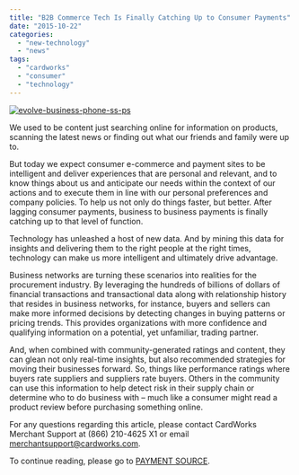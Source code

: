 ```yaml
---
title: "B2B Commerce Tech Is Finally Catching Up to Consumer Payments"
date: "2015-10-22"
categories: 
  - "new-technology"
  - "news"
tags: 
  - "cardworks"
  - "consumer"
  - "technology"
---
```


[![evolve-business-phone-ss-ps](images/evolve-business-phone-ss-ps-300x192.jpg)](http://www.paymentssource.com/news/paythink/btob-commerce-tech-is-finally-catching-up-to-consmer-payments-3022558-1.html?utm_medium=email&ET=paymentssource:e5383772:4342130a:&utm_source=newsletter&utm_campaign=iso%20weekly-oct%2022%202015&st=email)

We used to be content just searching online for information on products, scanning the latest news or finding out what our friends and family were up to.

But today we expect consumer e-commerce and payment sites to be intelligent and deliver experiences that are personal and relevant, and to know things about us and anticipate our needs within the context of our actions and to execute them in line with our personal preferences and company policies. To help us not only do things faster, but better. After lagging consumer payments, business to business payments is finally catching up to that level of function.

Technology has unleashed a host of new data. And by mining this data for insights and delivering them to the right people at the right times, technology can make us more intelligent and ultimately drive advantage.

Business networks are turning these scenarios into realities for the procurement industry. By leveraging the hundreds of billions of dollars of financial transactions and transactional data along with relationship history that resides in business networks, for instance, buyers and sellers can make more informed decisions by detecting changes in buying patterns or pricing trends. This provides organizations with more confidence and qualifying information on a potential, yet unfamiliar, trading partner.

And, when combined with community-generated ratings and content, they can glean not only real-time insights, but also recommended strategies for moving their businesses forward. So, things like performance ratings where buyers rate suppliers and suppliers rate buyers. Others in the community can use this information to help detect risk in their supply chain or determine who to do business with – much like a consumer might read a product review before purchasing something online.

For any questions regarding this article, please contact CardWorks Merchant Support at (866) 210-4625 X1 or email [merchantsupport@cardworks.com](mailto:merchantsupport@cardworks.com).

To continue reading, please go to [PAYMENT SOURCE](http://www.paymentssource.com/news/paythink/btob-commerce-tech-is-finally-catching-up-to-consmer-payments-3022558-1.html?utm_medium=email&ET=paymentssource:e5383772:4342130a:&utm_source=newsletter&utm_campaign=iso%20weekly-oct%2022%202015&st=email).
